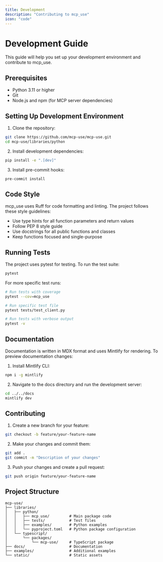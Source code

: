 ```yaml
---
title: Development
description: "Contributing to mcp_use"
icon: "code"
---
```


# Development Guide

This guide will help you set up your development environment and contribute to mcp_use.

## Prerequisites

- Python 3.11 or higher
- Git
- Node.js and npm (for MCP server dependencies)

## Setting Up Development Environment

1. Clone the repository:

```bash
git clone https://github.com/mcp-use/mcp-use.git
cd mcp-use/libraries/python
```

2. Install development dependencies:

```bash
pip install -e ".[dev]"
```

3. Install pre-commit hooks:

```bash
pre-commit install
```

## Code Style

mcp_use uses Ruff for code formatting and linting. The project follows these style guidelines:

- Use type hints for all function parameters and return values
- Follow PEP 8 style guide
- Use docstrings for all public functions and classes
- Keep functions focused and single-purpose

## Running Tests

The project uses pytest for testing. To run the test suite:

```bash
pytest
```

For more specific test runs:

```bash
# Run tests with coverage
pytest --cov=mcp_use

# Run specific test file
pytest tests/test_client.py

# Run tests with verbose output
pytest -v
```

## Documentation

Documentation is written in MDX format and uses Mintlify for rendering. To preview documentation changes:

1. Install Mintlify CLI:

```bash
npm i -g mintlify
```

2. Navigate to the docs directory and run the development server:

```bash
cd ../../docs
mintlify dev
```

## Contributing

1. Create a new branch for your feature:

```bash
git checkout -b feature/your-feature-name
```

2. Make your changes and commit them:

```bash
git add .
git commit -m "Description of your changes"
```

3. Push your changes and create a pull request:

```bash
git push origin feature/your-feature-name
```

## Project Structure

```
mcp-use/
├── libraries/
│   ├── python/
│   │   ├── mcp_use/         # Main package code
│   │   ├── tests/           # Test files
│   │   ├── examples/        # Python examples
│   │   └── pyproject.toml   # Python package configuration
│   └── typescript/
│       └── packages/
│           └── mcp-use/     # TypeScript package
├── docs/                    # Documentation
├── examples/                # Additional examples
└── static/                  # Static assets
```
